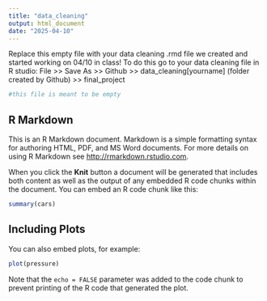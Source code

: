 ```yaml
---
title: "data_cleaning"
output: html_document
date: "2025-04-10"
---
```

Replace this empty file with your data cleaning .rmd file we created and started working on 04/10 in class! To do this go to your data cleaning file in R studio:
File >> Save As >> Github >> data_cleaning[yourname] (folder created by Github) >> final_project
```r
#this file is meant to be empty
```

## R Markdown

This is an R Markdown document. Markdown is a simple formatting syntax for authoring HTML, PDF, and MS Word documents. For more details on using R Markdown see <http://rmarkdown.rstudio.com>.

When you click the **Knit** button a document will be generated that includes both content as well as the output of any embedded R code chunks within the document. You can embed an R code chunk like this:

```r
summary(cars)
```

## Including Plots

You can also embed plots, for example:

```r
plot(pressure)
```

Note that the `echo = FALSE` parameter was added to the code chunk to prevent printing of the R code that generated the plot.
